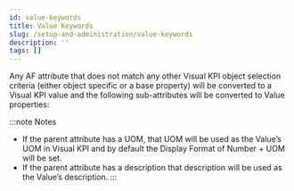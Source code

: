 ```yaml
---
id: value-keywords
title: Value Keywords
slug: /setup-and-administration/value-keywords
description: ''
tags: []
---
```



Any AF attribute that does not match any other Visual KPI object selection criteria (either object specific or a base property) will be converted to a Visual KPI value and the following sub-attributes will be converted to Value properties:

:::note Notes
- If the parent attribute has a UOM, that UOM will be used as the Value’s UOM in Visual KPI and by default the Display Format of Number + UOM will be set.
- If the parent attribute has a description that description will be used as the Value’s description.
:::

<JsonToTable jsonData={table} />